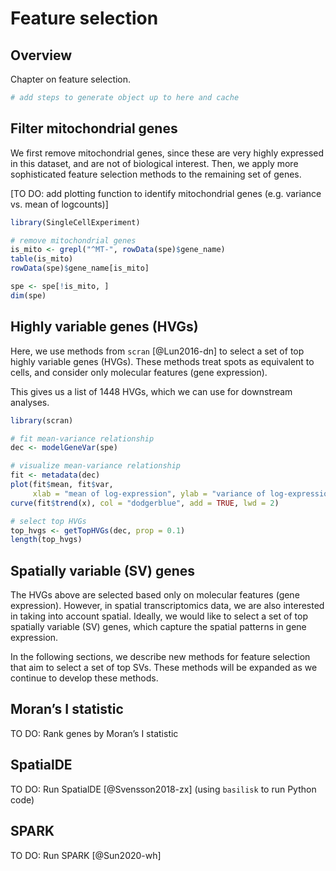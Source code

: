 # Feature selection {#feature_selection}


## Overview

Chapter on feature selection.

```r
# add steps to generate object up to here and cache
```



## Filter mitochondrial genes

We first remove mitochondrial genes, since these are very highly expressed in this dataset, and are not of biological interest. Then, we apply more sophisticated feature selection methods to the remaining set of genes.

[TO DO: add plotting function to identify mitochondrial genes (e.g. variance vs. mean of logcounts)]

```r
library(SingleCellExperiment)

# remove mitochondrial genes
is_mito <- grepl("^MT-", rowData(spe)$gene_name)
table(is_mito)
rowData(spe)$gene_name[is_mito]

spe <- spe[!is_mito, ]
dim(spe)
```



## Highly variable genes (HVGs)

Here, we use methods from `scran` [@Lun2016-dn] to select a set of top highly variable genes (HVGs). These methods treat spots as equivalent to cells, and consider only molecular features (gene expression).

This gives us a list of 1448 HVGs, which we can use for downstream analyses.

```r
library(scran)

# fit mean-variance relationship
dec <- modelGeneVar(spe)

# visualize mean-variance relationship
fit <- metadata(dec)
plot(fit$mean, fit$var, 
     xlab = "mean of log-expression", ylab = "variance of log-expression")
curve(fit$trend(x), col = "dodgerblue", add = TRUE, lwd = 2)

# select top HVGs
top_hvgs <- getTopHVGs(dec, prop = 0.1)
length(top_hvgs)
```



## Spatially variable (SV) genes

The HVGs above are selected based only on molecular features (gene expression). However, in spatial transcriptomics data, we are also interested in taking into account spatial. Ideally, we would like to select a set of top spatially variable (SV) genes, which capture the spatial patterns in gene expression.

In the following sections, we describe new methods for feature selection that aim to select a set of top SVs. These methods will be expanded as we continue to develop these methods.



## Moran's I statistic

TO DO: Rank genes by Moran's I statistic



## SpatialDE

TO DO: Run SpatialDE [@Svensson2018-zx] (using `basilisk` to run Python code)



## SPARK

TO DO: Run SPARK [@Sun2020-wh]


